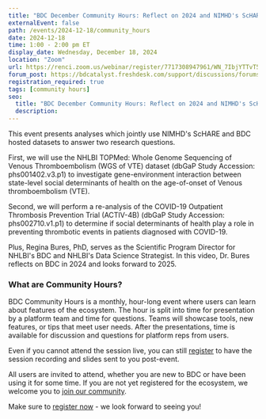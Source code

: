 ```yaml
---
title: "BDC December Community Hours: Reflect on 2024 and NIMHD's ScHARE"
externalEvent: false
path: /events/2024-12-18/community_hours
date: 2024-12-18
time: 1:00 - 2:00 pm ET
display_date: Wednesday, December 18, 2024
location: "Zoom"
url: https://renci.zoom.us/webinar/register/7717308947961/WN_7IbjYTTvT5aMC4YCggmCCQ
forum_post: https://bdcatalyst.freshdesk.com/support/discussions/forums/60000252439
registration_required: true
tags: [community hours]
seo:
  title: "BDC December Community Hours: Reflect on 2024 and NIMHD's ScHARE"
  description:
---
```

This event presents analyses which jointly use NIMHD's ScHARE and BDC hosted datasets to answer two research questions.

First, we will use the NHLBI TOPMed: Whole Genome Sequencing of Venous Thromboembolism (WGS of VTE) dataset (dbGaP Study Accession: phs001402.v3.p1) to investigate gene-environment interaction between state-level social determinants of health on the age-of-onset of Venous thromboembolism (VTE).

Second, we will perform a re-analysis of the COVID-19 Outpatient Thrombosis Prevention Trial (ACTIV-4B) (dbGaP Study Accession: phs002710.v1.p1) to determine if social determinants of health play a role in preventing thrombotic events in patients diagnosed with COVID-19.

Plus, Regina Bures, PhD, serves as the Scientific Program Director for NHLBI's BDC and NHLBI's Data Science Strategist. In this video, Dr. Bures reflects on BDC in 2024 and looks forward to 2025.

### What are Community Hours?

BDC Community Hours is a monthly, hour-long event where users can learn about features of the ecosystem. The hour is split into time for presentation by a platform team and time for questions. Teams will showcase tools, new features, or tips that meet user needs. After the presentations, time is available for discussion and questions for platform reps from users.

Even if you cannot attend the session live, you can still [register](https://renci.zoom.us/webinar/register/7717308947961/WN_7IbjYTTvT5aMC4YCggmCCQ) to have the session recording and slides sent to you post-event.

All users are invited to attend, whether you are new to BDC or have been using it for some time. If you are not yet registered for the ecosystem, we welcome you to [join our community](/join-bdc/).

Make sure to [register now](https://renci.zoom.us/webinar/register/7717308947961/WN_7IbjYTTvT5aMC4YCggmCCQ) - we look forward to seeing you!
